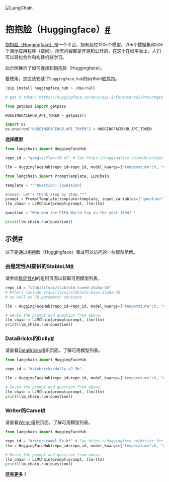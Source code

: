 

<Head>
  <script>
    {
      `(function() {
         var _hmt = _hmt || [];
(function() {
  var hm = document.createElement("script");
  hm.src = "https://hm.baidu.com/hm.js?e60fb290e204e04c5cb6f79b0ac1e697";
  var s = document.getElementsByTagName("script")[0]; 
  s.parentNode.insertBefore(hm, s);
})();
       })();`
    }
  </script>
</Head>

![LangChain](https://pica.zhimg.com/50/v2-56e8bbb52aa271012541c1fe1ceb11a2_r.gif)





抱抱脸（Huggingface）[#](#hugging-face-hub "跳转到标题链接")
======================================

[抱抱脸（Huggingface）](https://huggingface.co/docs/hub/index)是一个平台，拥有超过120k个模型、20k个数据集和50k个演示应用程序（空间)，所有内容都是开源和公开的，在这个在线平台上，人们可以轻松合作和构建机器学习。

此示例展示了如何连接到抱抱脸（Huggingface）。

要使用，您应该安装了`huggingface_hub`的python[软件包](https://huggingface.co/docs/huggingface_hub/installation)。

```python
!pip install huggingface_hub > /dev/null

```

```python
# get a token: https://huggingface.co/docs/api-inference/quicktour#get-your-api-token

from getpass import getpass

HUGGINGFACEHUB_API_TOKEN = getpass()

```

```python
import os
os.environ["HUGGINGFACEHUB_API_TOKEN"] = HUGGINGFACEHUB_API_TOKEN

```

**选择模型**

```python
from langchain import HuggingFaceHub

repo_id = "google/flan-t5-xl" # See https://huggingface.co/models?pipeline_tag=text-generation&sort=downloads for some other options

llm = HuggingFaceHub(repo_id=repo_id, model_kwargs={"temperature":0, "max_length":64})

```

```python
from langchain import PromptTemplate, LLMChain

template = """Question: {question}

Answer: Let's think step by step."""
prompt = PromptTemplate(template=template, input_variables=["question"])
llm_chain = LLMChain(prompt=prompt, llm=llm)

question = "Who won the FIFA World Cup in the year 1994? "

print(llm_chain.run(question))

```

示例[#](#examples "跳转到标题链接")
--------------------------

以下是通过抱抱脸（Huggingface）集成可以访问的一些模型示例。

### 由稳定性AI提供的StableLM[#](#stablelm-by-stability-ai "跳转到标题链接")

请参阅[稳定性AI](https://huggingface.co/stabilityai)的组织页面以获取可用模型列表。

```python
repo_id = "stabilityai/stablelm-tuned-alpha-3b"
# Others include stabilityai/stablelm-base-alpha-3b
# as well as 7B parameter versions

```

```python
llm = HuggingFaceHub(repo_id=repo_id, model_kwargs={"temperature":0, "max_length":64})

```

```python
# Reuse the prompt and question from above.
llm_chain = LLMChain(prompt=prompt, llm=llm)
print(llm_chain.run(question))

```

### DataBricks的Dolly[#](#dolly-by-databricks "Permalink to this headline")

请查看[DataBricks](https://huggingface.co/databricks)组织页面，了解可用模型列表。

```python
from langchain import HuggingFaceHub

repo_id = "databricks/dolly-v2-3b"

llm = HuggingFaceHub(repo_id=repo_id, model_kwargs={"temperature":0, "max_length":64})

```

```python
# Reuse the prompt and question from above.
llm_chain = LLMChain(prompt=prompt, llm=llm)
print(llm_chain.run(question))

```

### Writer的Camel[#](#camel-by-writer "Permalink to this headline")

请查看[Writer](https://huggingface.co/Writer)组织页面，了解可用模型列表。

```python
from langchain import HuggingFaceHub

repo_id = "Writer/camel-5b-hf" # See https://huggingface.co/Writer for other options
llm = HuggingFaceHub(repo_id=repo_id, model_kwargs={"temperature":0, "max_length":64})

```

```python
# Reuse the prompt and question from above.
llm_chain = LLMChain(prompt=prompt, llm=llm)
print(llm_chain.run(question))

```

**还有更多！**

